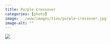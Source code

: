 ```yaml
---
title: Purple Crossover
categories: [photo]
image: ../www/images/ties/purple-crossover.jpg
image-alt: ""
---
```


![](../www/images/ties/purple-crossover.jpg)

